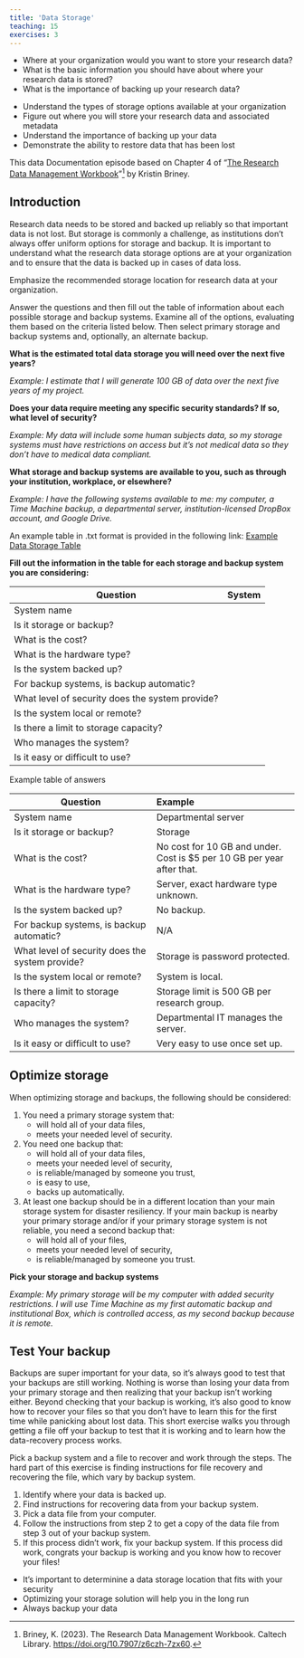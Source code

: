 ```yaml
---
title: 'Data Storage'
teaching: 15
exercises: 3
---
```


:::::::::::::::::::::::::::::::::::::: questions 

- Where at your organization would you want to store your research data?
- What is the basic information you should have about where your research data is stored?
- What is the importance of backing up your research data?

::::::::::::::::::::::::::::::::::::::::::::::::

::::::::::::::::::::::::::::::::::::: objectives

- Understand the types of storage options available at your organization
- Figure out where you will store your research data and associated metadata
- Understand the importance of backing up your data
- Demonstrate the ability to restore data that has been lost

::::::::::::::::::::::::::::::::::::::::::::::::

This data Documentation episode based on Chapter 4 of "[The Research Data Management Workbook](https://doi.org/10.7907/z6czh-7zx60)"[^1] by Kristin Briney.

## Introduction

Research data needs to be stored and backed up reliably so that
important data is not lost. But storage is commonly a challenge, as institutions
don’t always offer uniform options for storage and backup. It is important to understand what the research data storage options are at your organization and to ensure that the data is backed up in cases of data loss.

:::::::::::::::::::::::::::::::::::::::::::::::::::::::::::::::::::: instructor

Emphasize the recommended storage location for research data at your organization.

::::::::::::::::::::::::::::::::::::::::::::::::::::::::::::::::::::::::::::::::

::::::::::::::::::::::::::::::::::::: challenge 

Answer the questions and then fill out the table of information
about each possible storage and backup systems. Examine all of the options,
evaluating them based on the criteria listed below. Then select primary storage
and backup systems and, optionally, an alternate backup.

**What is the estimated total data storage you will need over the next
five years?**

*Example: I estimate that I will generate 100 GB of data over the next five years
of my project.*

**Does your data require meeting any specific security standards? If
so, what level of security?**

*Example: My data will include some human subjects data, so my storage systems
must have restrictions on access but it’s not medical data so they don’t have to medical data compliant.*

**What storage and backup systems are available to you, such as
through your institution, workplace, or elsewhere?**

*Example: I have the following systems available to me: my computer, a Time
Machine backup, a departmental server, institution-licensed DropBox account, and
Google Drive.*

An example table in .txt format is provided in the following link: [Example Data Storage Table](files/Example_Data_Storage.txt)

**Fill out the information in the table for each storage and backup
system you are considering:**

| Question | System |
| ---- | :--- |
|System name | |
| Is it storage or backup? |     |
| What is the cost? |     |
| What is the hardware type? |     |
| Is the system backed up? |     |
| For backup systems, is backup automatic? |      |
| What level of security does the system provide? |      |
| Is the system local or remote? |      |
| Is there a limit to storage capacity? |     |
| Who manages the system? |     |
| Is it easy or difficult to use? |     |

::::::::::::::::::::::::

:::::::::::::::::::::::: solution 

Example table of answers

| Question | Example |
| ---- | :--- |
|System name | Departmental server |
| Is it storage or backup? | Storage |
| What is the cost? | No cost for 10 GB and under. Cost is $5 per 10 GB per year after that. |
| What is the hardware type? | Server, exact hardware type unknown. |
| Is the system backed up? | No backup. |
| For backup systems, is backup automatic? | N/A |
| What level of security does the system provide? | Storage is password protected. |
| Is the system local or remote? | System is local. |
| Is there a limit to storage capacity? | Storage limit is 500 GB per research group. |
| Who manages the system? | Departmental IT manages the server. |
| Is it easy or difficult to use? | Very easy to use once set up. |

:::::::::::::::::::::::::::::::::

## Optimize storage

When optimizing storage and backups, the following should be considered:

1. You need a primary storage system that:
    - will hold all of your data files,
    - meets your needed level of security.

2. You need one backup that:
    - will hold all of your data files,
    - meets your needed level of security,
    - is reliable/managed by someone you trust,
    - is easy to use,
    - backs up automatically.

3. At least one backup should be in a different location than your main
storage system for disaster resiliency. If your main backup is nearby your
primary storage and/or if your primary storage system is not reliable, you
need a second backup that:
    - will hold all of your files,
    - meets your needed level of security,
    - is reliable/managed by someone you trust.

::::::::::::::::::::::::::::::::::::: challenge

**Pick your storage and backup systems**

*Example: My primary storage will be my computer with added security restrictions.
I will use Time Machine as my first automatic backup and institutional
Box, which is controlled access, as my second backup because it is remote.*

:::::::::::::::::::::::::::::::::::::

## Test Your backup

Backups are super important for your data, so it’s always good
to test that your backups are still working. Nothing is worse than losing your
data from your primary storage and then realizing that your backup isn’t working
either. Beyond checking that your backup is working, it’s also good to know how
to recover your files so that you don’t have to learn this for the first time while
panicking about lost data. This short exercise walks you through getting a file off
your backup to test that it is working and to learn how the data-recovery process
works.

::::::::::::::::::::::::::::::::::::: challenge

Pick a backup system and a file to recover and work through the
steps. The hard part of this exercise is finding instructions for file recovery and
recovering the file, which vary by backup system.

1. Identify where your data is backed up.
2. Find instructions for recovering data from your backup system.
3. Pick a data file from your computer.
4. Follow the instructions from step 2 to get a copy of the data file from step
3 out of your backup system.
5. If this process didn’t work, fix your backup system. If this process did
work, congrats your backup is working and you know how to recover your
files!

:::::::::::::::::::::::::::::::::::::

::::::::::::::::::::::::::::::::::::: keypoints 

- It's important to determinine a data storage location that fits with your security
- Optimizing your storage solution will help you in the long run
- Always backup your data

::::::::::::::::::::::::::::::::::::::::::::::::

[^1]: Briney, K. (2023). The Research Data Management Workbook. Caltech Library. [https://doi.org/10.7907/z6czh-7zx60](https://doi.org/10.7907/z6czh-7zx60).

